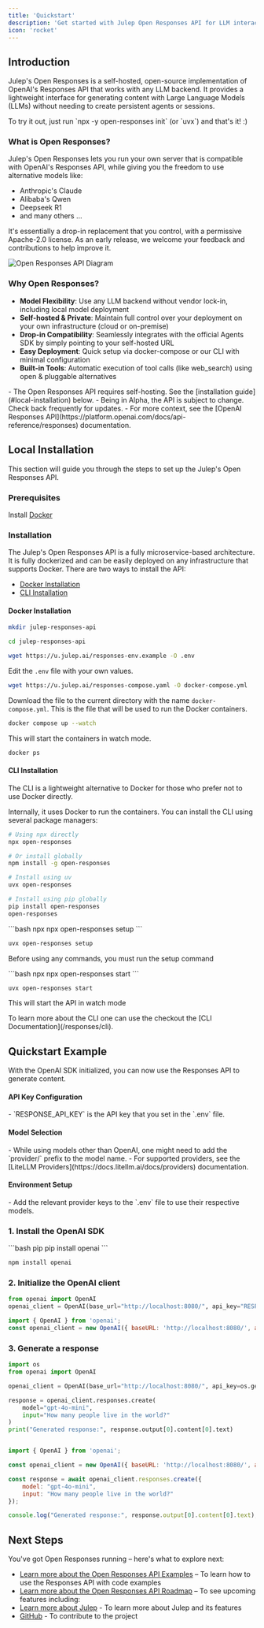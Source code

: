 ```yaml
---
title: 'Quickstart'
description: 'Get started with Julep Open Responses API for LLM interactions'
icon: 'rocket'
---
```


## Introduction

Julep's Open Responses is a self-hosted, open-source implementation of OpenAI's Responses API that works with any LLM backend. It provides a lightweight interface for generating content with Large Language Models (LLMs) without needing to create persistent agents or sessions.

<Info>
To try it out, just run `npx -y open-responses init` (or `uvx`) and that's it! :)
</Info>

### What is Open Responses?

Julep's Open Responses lets you run your own server that is compatible with OpenAI's Responses API, while giving you the freedom to use alternative models like:
- Anthropic's Claude
- Alibaba's Qwen
- Deepseek R1
- and many others ...

It's essentially a drop-in replacement that you control, with a permissive Apache-2.0 license. As an early release, we welcome your feedback and contributions to help improve it.

<Frame caption="Open Responses API Overview"> 
  <img
    src="/images/open-responses.jpg"
    alt="Open Responses API Diagram"
  />
</Frame>

### Why Open Responses?

- **Model Flexibility**: Use any LLM backend without vendor lock-in, including local model deployment
- **Self-hosted & Private**: Maintain full control over your deployment on your own infrastructure (cloud or on-premise)
- **Drop-in Compatibility**: Seamlessly integrates with the official Agents SDK by simply pointing to your self-hosted URL
- **Easy Deployment**: Quick setup via docker-compose or our CLI with minimal configuration
- **Built-in Tools**: Automatic execution of tool calls (like web_search) using open & pluggable alternatives

<Warning>
- The Open Responses API requires self-hosting. See the [installation guide](#local-installation) below.
- Being in Alpha, the API is subject to change. Check back frequently for updates.
- For more context, see the [OpenAI Responses API](https://platform.openai.com/docs/api-reference/responses) documentation.
</Warning>

## Local Installation

This section will guide you through the steps to set up the Julep's Open Responses API.

### Prerequisites

Install [Docker](https://docs.docker.com/get-docker/)

### Installation

The Julep's Open Responses API is a fully microservice-based architecture. It is fully dockerized and can be easily deployed on any infrastructure that supports Docker. There are two ways to install the API:

- [Docker Installation](#docker-installation)
- [CLI Installation](#cli-installation)

#### Docker Installation

<Steps>

<Step title="Create a directory for the project">

```bash
mkdir julep-responses-api
```

</Step>

<Step title="Navigate to the project directory">

```bash
cd julep-responses-api
```

</Step>

<Step title="Download and edit the environment variables">

```bash
wget https://u.julep.ai/responses-env.example -O .env
```

Edit the `.env` file with your own values.

</Step>

<Step title="Download the Docker Compose file">

```bash
wget https://u.julep.ai/responses-compose.yaml -O docker-compose.yml
```
Download the file to the current directory with the name `docker-compose.yml`. This is the file that will be used to run the Docker containers.

</Step>

<Step title="Run the Docker containers">

```bash
docker compose up --watch
```

This will start the containers in watch mode.

</Step>

<Step title="Verify that the containers are running">

```bash
docker ps
```

</Step>

</Steps>

#### CLI Installation

The CLI is a lightweight alternative to Docker for those who prefer not to use Docker directly. 

<Info>
Internally, it uses Docker to run the containers.
</Info>

<Steps>

<Step title="Install the CLI">
You can install the CLI using several package managers:

<CodeGroup>

```bash npx
# Using npx directly
npx open-responses

# Or install globally
npm install -g open-responses
```

```bash uv
# Install using uv
uvx open-responses

# Install using pip globally
pip install open-responses
open-responses
```

</CodeGroup>

</Step>

<Step title="Setup the Environment Variables">

<CodeGroup>
```bash npx
npx open-responses setup
```

```bash uv
uvx open-responses setup
```
</CodeGroup>

Before using any commands, you must run the setup command

</Step>

<Step title="Run the CLI">

<CodeGroup>
```bash npx
npx open-responses start
```

```bash uv
uvx open-responses start
```
</CodeGroup>

This will start the API in watch mode

</Step>

</Steps>

<Info>
To learn more about the CLI one can use the checkout the [CLI Documentation](/responses/cli).
</Info>

## Quickstart Example

With the OpenAI SDK initialized, you can now use the Responses API to generate content.

<Note>
  <h4>API Key Configuration</h4>
  - `RESPONSE_API_KEY` is the API key that you set in the `.env` file.
  
  <h4>Model Selection</h4>
  - While using models other than OpenAI, one might need to add the `provider/` prefix to the model name.
  - For supported providers, see the [LiteLLM Providers](https://docs.litellm.ai/docs/providers) documentation.
  
  <h4>Environment Setup</h4>
  - Add the relevant provider keys to the `.env` file to use their respective models.
</Note>

### 1. Install the OpenAI SDK

<CodeGroup>
```bash pip
pip install openai
```

```bash npm
npm install openai
```
</CodeGroup>

### 2. Initialize the OpenAI client

<CodeGroup>

```python Python
from openai import OpenAI
openai_client = OpenAI(base_url="http://localhost:8080/", api_key="RESPONSE_API_KEY")
```

```javascript Node.js
import { OpenAI } from 'openai';
const openai_client = new OpenAI({ baseURL: 'http://localhost:8080/', apiKey: 'RESPONSE_API_KEY' });
```

</CodeGroup>

### 3. Generate a response

<CodeGroup>

```python Python
import os
from openai import OpenAI

openai_client = OpenAI(base_url="http://localhost:8080/", api_key=os.getenv("RESPONSE_API_KEY"))

response = openai_client.responses.create(
    model="gpt-4o-mini",
    input="How many people live in the world?"
)
print("Generated response:", response.output[0].content[0].text)
```

```javascript Node.js

import { OpenAI } from 'openai';

const openai_client = new OpenAI({ baseURL: 'http://localhost:8080/', apiKey: "RESPONSE_API_KEY" });

const response = await openai_client.responses.create({
    model: "gpt-4o-mini",
    input: "How many people live in the world?"
});

console.log("Generated response:", response.output[0].content[0].text);
```

</CodeGroup>


## Next Steps

You've got Open Responses running – here's what to explore next:

- [Learn more about the Open Responses API Examples](/responses/examples) – To learn how to use the Responses API with code examples
- [Learn more about the Open Responses API Roadmap](/responses/roadmap) – To see upcoming features including:
- [Learn more about Julep](/docs/introduction/julep) - To learn more about Julep and its features
- [GitHub](https://github.com/julep-ai/julep) - To contribute to the project
